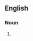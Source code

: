 {{also|cakewalks|cake-walks}}

==English==

===Noun===
{{head|en|noun plural form}}

# {{plural of|cake walk|lang=en}}